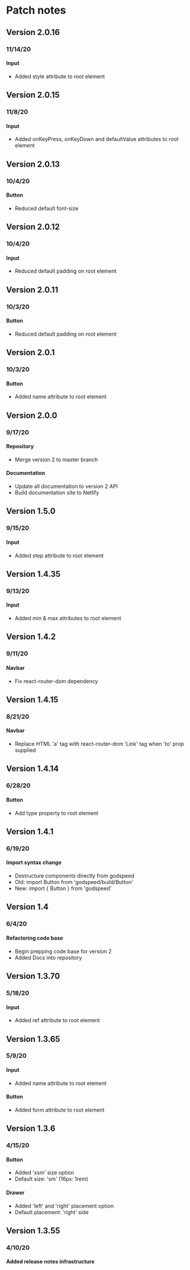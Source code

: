 # Patch notes

## Version 2.0.16
### 11/14/20

#### Input
- Added style attribute to root element

## Version 2.0.15
### 11/8/20

#### Input
- Added onKeyPress, onKeyDown and defaultValue attributes to root element

## Version 2.0.13
### 10/4/20

#### Button
- Reduced default font-size

## Version 2.0.12
### 10/4/20

#### Input
- Reduced default padding on root element

## Version 2.0.11
### 10/3/20

#### Button
- Reduced default padding on root element

## Version 2.0.1
### 10/3/20

#### Button
- Added name attribute to root element

## Version 2.0.0
### 9/17/20

#### Repository
- Merge version 2 to master branch

#### Documentation
- Update all documentation to version 2 API
- Build documentation site to Netlify

## Version 1.5.0
### 9/15/20

#### Input
- Added step attribute to root element

## Version 1.4.35
### 9/13/20

#### Input
- Added min & max attributes to root element

## Version 1.4.2
### 9/11/20

#### Navbar
- Fix react-router-dom dependency 

## Version 1.4.15
### 8/21/20

#### Navbar
- Replace HTML 'a' tag with react-router-dom 'Link' tag when 'to' prop supplied

## Version 1.4.14
### 6/28/20

#### Button
- Add type property to root element

## Version 1.4.1
### 6/19/20

#### Import syntax change
- Destructure components directly from godspeed
- Old: import Button from 'godspeed/build/Button'
- New: import { Button } from 'godspeed'

## Version 1.4
### 6/4/20

#### Refactoring code base
- Begin prepping code base for version 2 
- Added Docs into repository

## Version 1.3.70
### 5/18/20

#### Input
- Added ref attribute to root element

## Version 1.3.65
### 5/9/20

#### Input
- Added name attribute to root element

#### Button
- Added form attribute to root element

## Version 1.3.6
### 4/15/20

#### Button
- Added 'xsm' size option
- Default size: 'sm' (16px: 1rem)

#### Drawer
- Added 'left' and 'right' placement option
- Default placement: 'right' side

## Version 1.3.55
### 4/10/20

#### Added release notes infrastructure